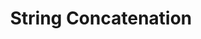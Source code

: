 ---
id: "q_php_easy_005"
questionType: "MULTIPLE_CHOICE"
title: "String Concatenation"
description: "Which operator is used to concatenate strings in PHP?"
difficulty: "EASY"
category: "PHP"
options:
  - "+"
  - "&"
  - "."
  - "*"
correctAnswer: 2
---